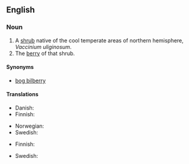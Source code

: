 {{wikipedia|vaccinium uliginosum}}
==English==

===Noun===
{{en-noun|sg=[[northern]] [[bilberry]]|northern bilberries}}

# A [[shrub]] native of the cool temperate areas of northern hemisphere, ''Vaccinium uliginosum''.
# The [[berry]] of that shrub.

====Synonyms====
*[[bog bilberry]]

====Translations====
{{trans-top|shrub}}
* Danish: {{t|da|mose-bølle}}
* Finnish: {{t-|fi|juolukka}}
{{trans-mid}}
* Norwegian: {{t|no|blokkebær|n}}
* Swedish: {{t|sv|odon|n}}
{{trans-bottom}}

{{trans-top|berry}}
*Finnish: {{t-|fi|juolukka}}
{{trans-mid}}
* Swedish: {{t|sv|odon|n}}
{{trans-bottom}}